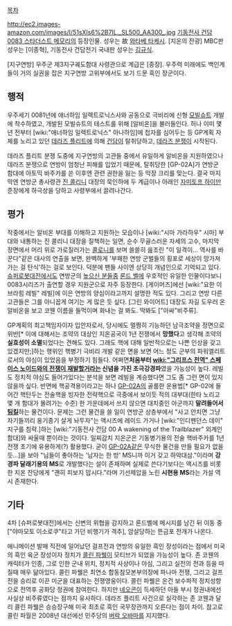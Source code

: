 [[목차]]

http://ec2.images-amazon.com/images/I/51sXIs6%2B7IL._SL500_AA300_.jpg
[[기동전사 건담 0083 스타더스트 메모리]]의 등장인물. 성우는 故 [[와타베 타케시]]. [지온의 잔광] MBC판 성우는 [이종혁], 기동전사 건담전기 국내판 성우는 [[김규식]].

[지구연방] 우주군 제3지구궤도함대 사령관으로 계급은 [중장]. 우주력 미래에도 백인계들이 거의 실권을 잡은 지구연방 고위부에서도 보기 드문 흑인 장군이다. 

== 행적 ==
우주세기 0081년에 애너하임 일렉트로닉스사와 공동으로 극비리에 신형 [[모빌슈트]] 개발에 착수하였고, 개발된 모빌슈트의 테스트를 위해 [알비온]을 불러들인다. 허나 이미 몇 년 전부터 [wiki:"애너하임 일렉트로닉스" 아나하임]에 첩자를 심어두는 등 GP계획 자체를 노리고 있던 [[데라즈 플리트]]에 의해 [[건담]]이 탈취당하고, [[데라즈 분쟁]]이 시작된다.

데라즈 플리트 분쟁 도중에 지구연방의 고관들 중에서 유일하게 알비온을 지원하였으나 데라즈 분쟁으로 연방이 엄청난 피해를 입었기 때문에, 탈취당한 [GP-02A]가 연방군 함대에 아토믹 바주카를 쏜 이후엔 관련 권한을 잃는 등 막장 크리를 맞는다. 결국 마지막엔 연방군 총사령관 [[진 콜리니]] 대장의 묵인하에 두 계급이나 아래인 [[자미토프 하이만]] 준장에게 하극상을 당하고 사령부에서 끌려나간다.

== 평가 ==
작중에서는 알비온 부대를 이해하고 지원하는 모습이나 [wiki:"시마 가라하우" 시마] 부대와 내통하는 진 콜리니 대장을 질책하는 일면, 순수 무골스러운 자세의 고수, 마지막 장면에서 머리 위로 가로질러가는 [[콜로니]]를 보며 쓸쓸히 읊조린 "이 일격이... 역사를 바꾼다"같은 대사의 연출을 보면, 완벽하게 '부패한 연방 군벌들의 횡포로 세상이 망가져가는 걸 탄식'하는 걸로 보인다. 덕분에 팬들 사이엔 상당히 개념인으로 기억되고 있다. [[슈퍼로봇대전]]에서도 연방군의 [[높으신 분들]]중 [[론드 벨]]에 우호적인 유일한 인물이다보니 0083시리즈가 출연할 경우 지원군으로 자주 등장한다. [게이머즈]에선 [wiki:"요한 이브라힘 레빌" 레빌]에 이은 연방의 양심이라고까지 설명한 적도 있다. 그리고 연방 다른 고관들은 그를 아니꼽게 여기는 게 많은 듯 싶다. [그린 와이어트] 대장도 자길 도우러 온 알비온을 보고 코웬 이름을 들먹이며 화내는 걸 봐도. 딱봐도 ["아싸"비주류].

GP계획의 최고책임자이자 입안자로서, 당시에도 멀쩡히 기능하던 남극조약을 정면으로 위반[* 이에 대해서는 조약의 대상인 지온공국이 1년 전쟁에서 '''망했다'''고 생각해 조약의 '''실효성이 소멸'''되었다는 견해도 있다. 그래도 핵에 대해 일반적으로는 나쁜 인상을 갖고 있겠지만;]하는 행위인 핵병기 극비리 개발 같은 면을 보면 어느 정도 군부의 파워엘리트로서의 야심이 있었음을 부정하기 힘들다. 어쩌면''' 처음부터 [[wiki:"그리프스 전역" 스페이스 노이드와의 전쟁이 재발]]할거라는 신념을 가진 초극강경파'''였을 가능성이 높다. 레빌도 정치적 야심도 들어가있다는 분석을 보면 레빌을 계승했다면 그도 좀 그런 면이 있지 않을까 싶다. 반면에 핵공격용이라고는 하나 [[GP-02A]]의 골룸한 운용법[* GP-02에 들어간 핵탄두는 전술핵을 빙자한 전략핵으로 극중에서 보이듯 적의 대부대(한타 노리고 몇 개 함대가 몰려가는 수준) 한 가운데에서 쓰지 않으면 대치중인 아군까지 '''말려들어서 [[팀킬]]'''하는 물건이다. 문제는 그런 물건을 쓸 일이 연방군 상층부에서 "사고 안치면 그냥 자기들끼리 옹기종기 살게 놔두자"는 액시즈에 레이드 가거나 [wiki:"인디펜던스 데이" 지구를 침략.]하는 [wiki:"기동전사 건담 00 A wakening of the Trailblazer" 외계인 함대]와 싸울때 뿐이라는 것이다. 일찌감치 지온군은 기동병기용의 전술 핵바주카를 1년 전쟁 초기에 유용하게(?) 활용했다. 굳이 [[GP-02A]]같은 무식한 물건을 만들 필요가 없을듯...]을 보아 "님들이 좋아하는 '남자는 한 방' MS니까 이거 갖고 하악대삼."이라며 '''강경파 달래기용의 MS'''로 개발했다는 설이 존재하며 실제로 쓴다기보다는 액시즈를 비롯한 지온 잔당에게 "괜히 피보지 맙시다."라며 기선제압을 노린 '''시현용 MS'''라는 가설 역시 존재한다. 

== 기타 ==
4차 [슈퍼로봇대전]에서는 신변의 위협을 감지하고 론드벨에 메시지를 남긴 뒤 이동 중 ["야마모토 이소로쿠"타고 가던 비행기가 격추], 암살당하는 뜬금포 전개가 나온다.

애니메이션 발매 직전에 일어났던 걸프전과 연방의 유일한 흑인 장성이라는 점에서 미국의 흑인 육군 장성이자 정치가 [[콜린 파웰]]이 모티브가 되었을 가능성이 높다. 존 코웬의 캐릭터가 인종, 그로 인한 군내 위치, 정치적 사상이나 야심, 그리고 실전의 전과 등을 따질때 매우 닮아있다. 콜린 파웰은 최연소 합동참모본부의장에 파나마 전쟁, 그리고 걸프전을 승리로 이끈 미군을 대표하는 전쟁영웅이다. 콜린 파웰은 온건 보수파적 정치성향으로 전역후 공화당 정권에 참여한다. 하지만 [[네오콘]]이 득세하던 아들 부시 정권내에선 사실상 비주류였다는 점까지 유사하다. 데라즈 플리트 사건으로 실각하는 존 코웬과 달리 콜린 파웰은 승승장구해 미국 최초로 흑인 국무장관까지 오른다는 점이 차이. 참고로 콜린 파월은 2008년 대선에선 민주당의 [[버락 오바마]]를 지지했다.
